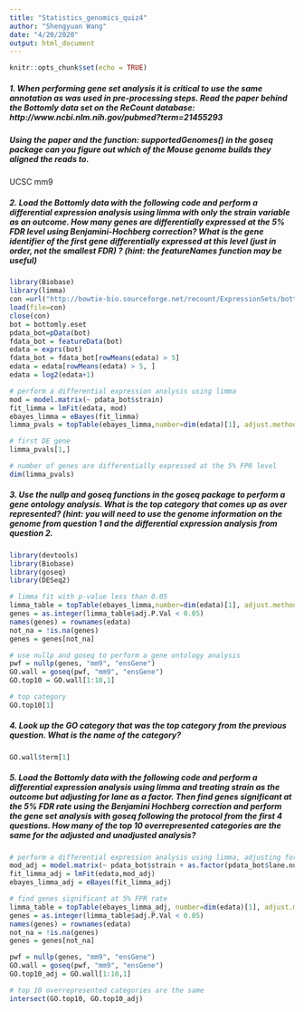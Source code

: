 ```yaml
---
title: "Statistics_genomics_quiz4"
author: "Shengyuan Wang"
date: "4/20/2020"
output: html_document
---
```


```r
knitr::opts_chunk$set(echo = TRUE)
```

##### 1. When performing gene set analysis it is critical to use the same annotation as was used in pre-processing steps. Read the paper behind the Bottomly data set on the ReCount database: http://www.ncbi.nlm.nih.gov/pubmed?term=21455293  

##### Using the paper and the function: supportedGenomes() in the goseq package can you figure out which of the Mouse genome builds they aligned the reads to.

UCSC mm9

##### 2. Load the Bottomly data with the following code and perform a differential expression analysis using limma with only the strain variable as an outcome. How many genes are differentially expressed at the 5% FDR level using Benjamini-Hochberg correction? What is the gene identifier of the first gene differentially expressed at this level (just in order, not the smallest FDR) ? (hint: the featureNames function may be useful)
```r
library(Biobase)
library(limma)
con =url("http://bowtie-bio.sourceforge.net/recount/ExpressionSets/bottomly_eset.RData")
load(file=con)
close(con)
bot = bottomly.eset
pdata_bot=pData(bot)
fdata_bot = featureData(bot)
edata = exprs(bot)
fdata_bot = fdata_bot[rowMeans(edata) > 5]
edata = edata[rowMeans(edata) > 5, ]
edata = log2(edata+1)
```
```r
# perform a differential expression analysis using limma
mod = model.matrix(~ pdata_bot$strain)
fit_limma = lmFit(edata, mod)
ebayes_limma = eBayes(fit_limma)
limma_pvals = topTable(ebayes_limma,number=dim(edata)[1], adjust.method ="BH", p.value=0.05, sort.by='none')

# first DE gene
limma_pvals[1,]
```
```r
# number of genes are differentially expressed at the 5% FPR level 
dim(limma_pvals)
```

##### 3. Use the nullp and goseq functions in the goseq package to perform a gene ontology analysis. What is the top category that comes up as over represented? (hint: you will need to use the genome information on the genome from question 1 and the differential expression analysis from question 2.
```r
library(devtools)
library(Biobase)
library(goseq)
library(DESeq2)

# limma fit with p-value less than 0.05
limma_table = topTable(ebayes_limma,number=dim(edata)[1], adjust.method ="BH", sort.by='none')
genes = as.integer(limma_table$adj.P.Val < 0.05)
names(genes) = rownames(edata)
not_na = !is.na(genes)
genes = genes[not_na]

# use nullp and goseq to perform a gene ontology analysis
pwf = nullp(genes, "mm9", "ensGene")
GO.wall = goseq(pwf, "mm9", "ensGene")
GO.top10 = GO.wall[1:10,1]

# top category
GO.top10[1]
```

##### 4. Look up the GO category that was the top category from the previous question. What is the name of the category?
```r
GO.wall$term[1]
```

##### 5. Load the Bottomly data with the following code and perform a differential expression analysis using limma and treating strain as the outcome but adjusting for lane as a factor. Then find genes significant at the 5% FDR rate using the Benjamini Hochberg correction and perform the gene set analysis with goseq following the protocol from the first 4 questions. How many of the top 10 overrepresented categories are the same for the adjusted and unadjusted analysis?
```r
# perform a differential expression analysis using limma, adjusting for lane as a factor
mod_adj = model.matrix(~ pdata_bot$strain + as.factor(pdata_bot$lane.number))
fit_limma_adj = lmFit(edata,mod_adj)
ebayes_limma_adj = eBayes(fit_limma_adj)

# find genes significant at 5% FPR rate
limma_table = topTable(ebayes_limma_adj, number=dim(edata)[1], adjust.method ="BH", sort.by='none')
genes = as.integer(limma_table$adj.P.Val < 0.05)
names(genes) = rownames(edata)
not_na = !is.na(genes)
genes = genes[not_na]

pwf = nullp(genes, "mm9", "ensGene")
GO.wall = goseq(pwf, "mm9", "ensGene")
GO.top10_adj = GO.wall[1:10,1]

# top 10 overrepresented categories are the same
intersect(GO.top10, GO.top10_adj)
```

